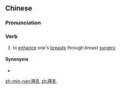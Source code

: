 ==Chinese==
{{zh-forms}}

===Pronunciation===
{{zh-pron
|m=lóngrǔ
|c=lung4 jyu5
|mn=liông-lú
|cat=v
}}

===Verb===
{{zh-verb}}

# to [[enhance]] one's [[breast]]s through breast [[surgery]]

====Synonyms====
* {{zh-l|隆胸}}

[[zh-min-nan:隆乳]]
[[zh:隆乳]]